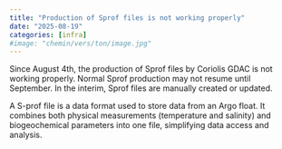 ```yaml
---
title: "Production of Sprof files is not working properly"
date: "2025-08-19"
categories: [infra]
#image: "chemin/vers/ton/image.jpg"
---
```

Since August 4th, the production of Sprof files by Coriolis GDAC is not working properly.
Normal Sprof production may not resume until September.
In the interim, Sprof files are manually created or updated.

A S-prof file is a data format used to store data from an Argo float. It combines both physical measurements (temperature and salinity) and biogeochemical parameters into one file, simplifying data access and analysis.